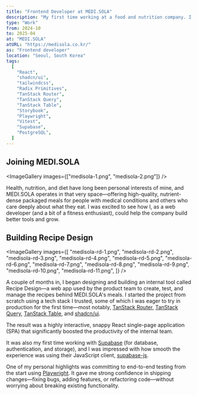 ```yaml
---
title: "Frontend Developer at MEDI.SOLA"
description: "My first time working at a food and nutrition company. I loved the domain and their product focus. Starting a project from scratch with a tech stack I trust, I built a tool that people at MEDI.SOLA actually use every day—and I'm proud of that."
type: "Work"
from: 2024-10
to: 2025-04
at: "MEDI.SOLA"
atURL: "https://medisola.co.kr/"
as: "Frontend developer"
location: "Seoul, South Korea"
tags:
  [
    "React",
    "shadcn/ui",
    "tailwindcss",
    "Radix Primitives",
    "TanStack Router",
    "TanStack Query",
    "TanStack Table",
    "Storybook",
    "Playwright",
    "Vitest",
    "Supabase",
    "PostgreSQL",
  ]
---
```



## Joining MEDI.SOLA

<ImageGallery images={["medisola-1.png", "medisola-2.png"]} />

Health, nutrition, and diet have long been personal interests of mine, and MEDI.SOLA operates in that very space&mdash;offering high-quality, nutrient-dense packaged meals for people with medical conditions and others who care deeply about what they eat. I was excited to see how I, as a web developer (and a bit of a fitness enthusiast), could help the company build better tools and grow.

## Building Recipe Design

<ImageGallery
  images={[
    "medisola-rd-1.png",
    "medisola-rd-2.png",
    "medisola-rd-3.png",
    "medisola-rd-4.png",
    "medisola-rd-5.png",
    "medisola-rd-6.png",
    "medisola-rd-7.png",
    "medisola-rd-8.png",
    "medisola-rd-9.png",
    "medisola-rd-10.png",
    "medisola-rd-11.png",
  ]}
/>

A couple of months in, I began designing and building an internal tool called Recipe Design&mdash;a web app used by the product team to create, test, and manage the recipes behind MEDI.SOLA's meals. I started the project from scratch using a tech stack I trusted, some of which I was eager to try in production for the first time&mdash;most notably, [TanStack Router](https://tanstack.com/router/latest), [TanStack Query](https://tanstack.com/query/latest), [TanStack Table](https://tanstack.com/table/latest), and [shadcn/ui](https://ui.shadcn.com/).

The result was a highly interactive, snappy React single-page application (SPA) that significantly boosted the productivity of the internal team.

It was also my first time working with [Supabase](https://supabase.com/) (for database, authentication, and storage), and I was impressed with how smooth the experience was using their JavaScript client, [supabase-js](https://supabase.com/docs/reference/javascript/introduction).

One of my personal highlights was committing to end-to-end testing from the start using [Playwright](https://playwright.dev/). It gave me strong confidence in shipping changes&mdash;fixing bugs, adding features, or refactoring code&mdash;without worrying about breaking existing functionality.
